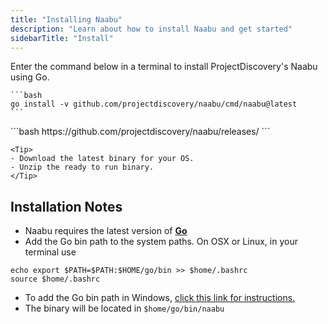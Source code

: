 ```yaml
---
title: "Installing Naabu"
description: "Learn about how to install Naabu and get started"
sidebarTitle: "Install"
---
```



<Tabs>
  <Tab title="Go">
    <Note> Enter the command below in a terminal to install ProjectDiscovery's Naabu using Go. </Note>

    ```bash
    go install -v github.com/projectdiscovery/naabu/cmd/naabu@latest
    ```
  </Tab>
   <Tab title="Binary">
    ```bash
    https://github.com/projectdiscovery/naabu/releases/
    ```

    <Tip>
    - Download the latest binary for your OS.
    - Unzip the ready to run binary.
    </Tip>

  </Tab>
</Tabs>

## Installation Notes
  - Naabu requires the latest version of [**Go**](https://go.dev/doc/install)
  - Add the Go bin path to the system paths. On OSX or Linux, in your terminal use
  
  ```
  echo export $PATH=$PATH:$HOME/go/bin >> $home/.bashrc
  source $home/.bashrc
  ```
  - To add the Go bin path in Windows, [click this link for instructions.](https://www.architectryan.com/2018/03/17/add-to-the-path-on-windows-10/)
  - The binary will be located in `$home/go/bin/naabu`  
